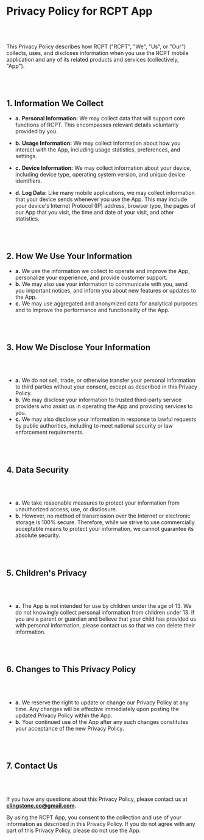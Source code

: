 # **Privacy Policy for RCPT App**

<br></br>

This Privacy Policy describes how RCPT ("RCPT", "We", "Us", or "Our") collects, uses, and discloses information when you use the RCPT mobile application and any of its related products and services (collectively, "App").

<br></br>

## **1. Information We Collect**

- **a.**
   **Personal Information:** We may collect data that will support core functions of RCPT. This encompasses relevant details voluntarily provided by you.

- **b.**
   **Usage Information:** We may collect information about how you interact with the App, including usage statistics, preferences, and settings.

- **c.**
   **Device Information:** We may collect information about your device, including device type, operating system version, and unique device identifiers.
 
- **d.**
   **Log Data:** Like many mobile applications, we may collect information that your device sends whenever you use the App. This may include your device's Internet Protocol (IP) address, browser type, the pages of our App that you visit, the time and date of your visit, and other statistics.

<br></br>

## **2. How We Use Your Information**

- **a.** We use the information we collect to operate and improve the App, personalize your experience, and provide customer support.
- **b.** We may also use your information to communicate with you, send you important notices, and inform you about new features or updates to the App.
- **c.** We may use aggregated and anonymized data for analytical purposes and to improve the performance and functionality of the App.

<br></br>

## **3. How We Disclose Your Information**

<br></br>

- **a.** We do not sell, trade, or otherwise transfer your personal information to third parties without your consent, except as described in this Privacy Policy.
- **b.** We may disclose your information to trusted third-party service providers who assist us in operating the App and providing services to you.
- **c.** We may also disclose your information in response to lawful requests by public authorities, including to meet national security or law enforcement requirements.

<br></br>

## **4. Data Security**

<br></br>

- **a.** We take reasonable measures to protect your information from unauthorized access, use, or disclosure.
- **b.** However, no method of transmission over the Internet or electronic storage is 100% secure. Therefore, while we strive to use commercially acceptable means to protect your information, we cannot guarantee its absolute security.

<br></br>

## **5. Children's Privacy**

<br></br>

- **a.** The App is not intended for use by children under the age of 13. We do not knowingly collect personal information from children under 13. If you are a parent or guardian and believe that your child has provided us with personal information, please contact us so that we can delete their information.

<br></br>

## **6. Changes to This Privacy Policy**

<br></br>

- **a.** We reserve the right to update or change our Privacy Policy at any time. Any changes will be effective immediately upon posting the updated Privacy Policy within the App.
- **b.** Your continued use of the App after any such changes constitutes your acceptance of the new Privacy Policy.

<br></br>

## **7. Contact Us**

<br></br>

If you have any questions about this Privacy Policy, please contact us at **clingstone.co@gmail.com**.

By using the RCPT App, you consent to the collection and use of your information as described in this Privacy Policy. If you do not agree with any part of this Privacy Policy, please do not use the App.